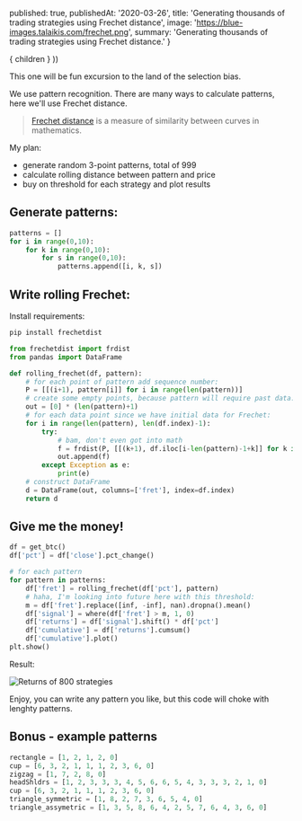 

  published: true,
  publishedAt: '2020-03-26',
  title: 'Generating thousands of trading strategies using Frechet distance',
  image: 'https://blue-images.talaikis.com/frechet.png',
  summary: 'Generating thousands of trading strategies using Frechet distance.'
}

  <BlogPost path={router.pathname} meta={meta}>
    { children }
  </BlogPost>
))

This one will be fun excursion to the land of the selection bias.

We use pattern recognition. There are many ways to calculate patterns, here we'll use Frechet distance.

> [Frechet distance](https://en.wikipedia.org/wiki/Fr%C3%A9chet_distance) is a measure of similarity between curves in mathematics.

My plan:

* generate random 3-point patterns, total of 999
* calculate rolling distance between pattern and price
* buy on threshold for each strategy and plot results

## Generate patterns:

```python
patterns = []
for i in range(0,10):
    for k in range(0,10):
        for s in range(0,10):
            patterns.append([i, k, s])
```

## Write rolling Frechet:

Install requirements:

```bash
pip install frechetdist
```

```python
from frechetdist import frdist
from pandas import DataFrame

def rolling_frechet(df, pattern):
    # for each point of pattern add sequence number:
    P = [[(i+1), pattern[i]] for i in range(len(pattern))]
    # create some empty points, because pattern will require past data:
    out = [0] * (len(pattern)+1)
    # for each data point since we have initial data for Frechet:
    for i in range(len(pattern), len(df.index)-1):
        try:
            # bam, don't even got into math
            f = frdist(P, [[(k+1), df.iloc[i-len(pattern)-1+k]] for k in range(len(pattern))])
            out.append(f)
        except Exception as e:
            print(e)
    # construct DataFrame
    d = DataFrame(out, columns=['fret'], index=df.index)
    return d
```

## Give me the money!

```python
df = get_btc()
df['pct'] = df['close'].pct_change()

# for each pattern
for pattern in patterns:
    df['fret'] = rolling_frechet(df['pct'], pattern)
    # haha, I'm looking into future here with this threshold:
    m = df['fret'].replace([inf, -inf], nan).dropna().mean()
    df['signal'] = where(df['fret'] > m, 1, 0)
    df['returns'] = df['signal'].shift() * df['pct']
    df['cumulative'] = df['returns'].cumsum()
    df['cumulative'].plot()
plt.show()
```

Result:

![Returns of 800 strategies](https://blue-images.talaikis.com/frechet.png "Returns of 800 strategies")

Enjoy, you can write any pattern you like, but this code will choke with lenghty patterns.

## Bonus - example patterns

```python
rectangle = [1, 2, 1, 2, 0]
cup = [6, 3, 2, 1, 1, 1, 2, 3, 6, 0]
zigzag = [1, 7, 2, 8, 0]
headShldrs = [1, 2, 3, 3, 3, 4, 5, 6, 6, 5, 4, 3, 3, 3, 2, 1, 0]
cup = [6, 3, 2, 1, 1, 1, 2, 3, 6, 0]
triangle_symmetric = [1, 8, 2, 7, 3, 6, 5, 4, 0]
triangle_assymetric = [1, 3, 5, 8, 6, 4, 2, 5, 7, 6, 4, 3, 6, 0]
```

